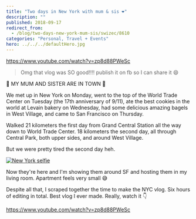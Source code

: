 ```yaml
---
title: "Two days in New York with mum & sis ❤️"
description: ""
published: 2018-09-17
redirect_from:
  - /blog/two-days-new-york-mum-sis/swizec/8610
categories: "Personal, Travel + Events"
hero: ../../../defaultHero.jpg
---
```


https://www.youtube.com/watch?v=zp8d88PWeSc

> Omg that vlog was SO good!!!! publish it on fb so I can share it 😄

🎉 MY MUM AND SISTER ARE IN TOWN 🎉

We met up in New York on Monday, went to the top of the World Trade Center on Tuesday (the 17th anniversary of 9/11), ate the best cookies in the world at Levain bakery on Wednesday, had some delicious amazing bagels in West Village, and came to San Francisco on Thursday.

Walked 21 kilometers the first day from Grand Central Station all the way down to World Trade Center. 18 kilometers the second day, all through Central Park, both upper sides, and around West Village.

But we were pretty tired the second day heh.

[![New York selfie](./img/New-York-selfief1c8i7.jpeg)](https://www.instagram.com/p/BnmUSEbFfXn/)

Now they're here and I'm showing them around SF and hosting them in my living room. Apartment feels very small 😅

Despite all that, I scraped together the time to make the NYC vlog. Six hours of editing in total. Best vlog I ever made. Really, watch it 👇

https://www.youtube.com/watch?v=zp8d88PWeSc
